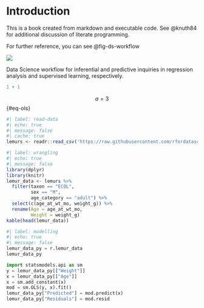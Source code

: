 # Introduction

This is a book created from markdown and executable code. See @knuth84 for additional discussion of literate programming. 

For further reference, you can see @fig-ds-workflow

::: {#fig-ds-workflow}
[![](https://mermaid.ink/img/pako:eNqtWUtvo0gQ_iuIucxITmJe5qHdWcUhvq002p3TxntoQxO3FrqZ7iYTT5T_vsXDgG1MMNgn1FR99eiqr4rkTQ1YiFVPjWL2M9giLpXv_poq8BPZ5pmjdKuEWJBn-rRWf4sYlYogv_Dv5q31tTxfq_-W8iTUPncIIYkUQn9khBMsQPiLcnPzFYT1txNZQiPMMQ2wUiIyXj2kHIckkITRP9bqe3mGaVg-HHkbsDjGhewZZxqB2vWWOvigPZ33rKVCQuPp7khOoCSNCX2-q6VqN1s28nA6jDRRHlgxnz53hLFBAn85tXIuK4_-_alBOGzdnnUq8II4QZsYK0GMhCARCVDlXnWJi1MdnlFFbrGCX9OYcSQZ3ylF3hFF8U4Q0TJ5Rr1PtTJsP9111GNMXjCHoJMEgaqQ4K2QJAC9uyvYdHpsgrI8MHO5g5UVt0cRLgwKFLpue2hskGc9-GwjEaFn4M-VVALEEefFfprQ-lWbHOancsGWMYGLcuG5VYXjZ46h0hgt4Zvka1oXAUWE4lISjCkp4ijBEvN2jV2suDeodyRKYKlkaRO6gn9kVUt8lC4MF52gbl5q3rUdN04FM8jWXzkvftvJLSRpk5FY3sDVlUoRkTL3KspoySMljUJDcrjf_A0E0ArR7KmbUrcVaekjPq6M2t3RYHtvrIkT4SjhUEhZLEVHu5cvzrC_PpT9tQ4mSTGPGE8qV7a7lEFtA4koMo-46Id9tM6H6cqna8G5TfwBo0Gciarg9lBuR-JE2VV1P1U3VuX92IBssniSjx3uyOEOt_OX_0LCy6mqfF825zDnO_q-5JtGCsKKSNi650KVQkO-oBYH6NqHOStqY9_Nx2BQNPKoW49G9FHolJ36TtnQwLsIBC6FYwVuB2BqWZitLCCFZ3cBygRqejf_bbD8iXExVZvD_WgWZ2M5t3nogzcPzb6YgfZIL7gmIaVmIbhMEpZh5v1wSEZ6B91BYqB6T1q-OkBBkHEU7Fo-H-5BR4Qg8uEuz82s9tsWC-tmx1IbsCTJaL4N7Qu2WBlgqISgXWy5ncNgytZbpmngdjrZ0PAVtX8NLsAGLJ99S-4wjB6BAuCidWWgcAF8-WC3JheBPqwIploaThfXm0J1iJ1zpzPKa1vuov0Ow_2zsUAbQzl9c2cs6JCLHItd5VLu4Dux_JMAEGEce59WK__etGZCcvYf9j4ZhlE93_wkodx6Wvq6PwiR2CLO0c5TrDZe861eYfq2v_T9SZg5h1ZoD_5yuXqYhFYQZQW3dFfuvT0JLv8Eu1r2mn37apANoV0Ps9rHrweYt9B1b1i_3g1XtFEBPjo-QE4GpOx6eO0mn3on9Q5WetruFLvXzVsrfT1U3V_ByvXN5WWqxl7Vcoz7x4tUzfGqVqXqGMuHlXWR6mK8qj3eYWe8qjteVZuPD1bTJujqE3w2JtidUFKaNb4JtAlFpdkTdCeUleaOj1efUFe6Nt5nfUJd6RPqSjcv49Y1VWdqgnmCSKh66luOtlZhaU5gxfXgMcQRgrm8Vtf0HURRJtnfOxqoXoRigWdqlsInGvYJgq_rpD5NEVW9N_VV9XTj1rTnjmMbrrmYu6ZhztSd6mna7dxauJrl2K5uzBe2_j5TfzEGENqtYc_hyHQ1x9Kc-WIxU2FBhXn0Z_lPquJ_VYWNfwoFyTP8_j9MoKVd?type=png)](https://mermaid.live/edit#pako:eNqtWUtvo0gQ_iuIucxITmJe5qHdWcUhvq002p3TxntoQxO3FrqZ7iYTT5T_vsXDgG1MMNgn1FR99eiqr4rkTQ1YiFVPjWL2M9giLpXv_poq8BPZ5pmjdKuEWJBn-rRWf4sYlYogv_Dv5q31tTxfq_-W8iTUPncIIYkUQn9khBMsQPiLcnPzFYT1txNZQiPMMQ2wUiIyXj2kHIckkITRP9bqe3mGaVg-HHkbsDjGhewZZxqB2vWWOvigPZ33rKVCQuPp7khOoCSNCX2-q6VqN1s28nA6jDRRHlgxnz53hLFBAn85tXIuK4_-_alBOGzdnnUq8II4QZsYK0GMhCARCVDlXnWJi1MdnlFFbrGCX9OYcSQZ3ylF3hFF8U4Q0TJ5Rr1PtTJsP9111GNMXjCHoJMEgaqQ4K2QJAC9uyvYdHpsgrI8MHO5g5UVt0cRLgwKFLpue2hskGc9-GwjEaFn4M-VVALEEefFfprQ-lWbHOancsGWMYGLcuG5VYXjZ46h0hgt4Zvka1oXAUWE4lISjCkp4ijBEvN2jV2suDeodyRKYKlkaRO6gn9kVUt8lC4MF52gbl5q3rUdN04FM8jWXzkvftvJLSRpk5FY3sDVlUoRkTL3KspoySMljUJDcrjf_A0E0ArR7KmbUrcVaekjPq6M2t3RYHtvrIkT4SjhUEhZLEVHu5cvzrC_PpT9tQ4mSTGPGE8qV7a7lEFtA4koMo-46Id9tM6H6cqna8G5TfwBo0Gciarg9lBuR-JE2VV1P1U3VuX92IBssniSjx3uyOEOt_OX_0LCy6mqfF825zDnO_q-5JtGCsKKSNi650KVQkO-oBYH6NqHOStqY9_Nx2BQNPKoW49G9FHolJ36TtnQwLsIBC6FYwVuB2BqWZitLCCFZ3cBygRqejf_bbD8iXExVZvD_WgWZ2M5t3nogzcPzb6YgfZIL7gmIaVmIbhMEpZh5v1wSEZ6B91BYqB6T1q-OkBBkHEU7Fo-H-5BR4Qg8uEuz82s9tsWC-tmx1IbsCTJaL4N7Qu2WBlgqISgXWy5ncNgytZbpmngdjrZ0PAVtX8NLsAGLJ99S-4wjB6BAuCidWWgcAF8-WC3JheBPqwIploaThfXm0J1iJ1zpzPKa1vuov0Ow_2zsUAbQzl9c2cs6JCLHItd5VLu4Dux_JMAEGEce59WK__etGZCcvYf9j4ZhlE93_wkodx6Wvq6PwiR2CLO0c5TrDZe861eYfq2v_T9SZg5h1ZoD_5yuXqYhFYQZQW3dFfuvT0JLv8Eu1r2mn37apANoV0Ps9rHrweYt9B1b1i_3g1XtFEBPjo-QE4GpOx6eO0mn3on9Q5WetruFLvXzVsrfT1U3V_ByvXN5WWqxl7Vcoz7x4tUzfGqVqXqGMuHlXWR6mK8qj3eYWe8qjteVZuPD1bTJujqE3w2JtidUFKaNb4JtAlFpdkTdCeUleaOj1efUFe6Nt5nfUJd6RPqSjcv49Y1VWdqgnmCSKh66luOtlZhaU5gxfXgMcQRgrm8Vtf0HURRJtnfOxqoXoRigWdqlsInGvYJgq_rpD5NEVW9N_VV9XTj1rTnjmMbrrmYu6ZhztSd6mna7dxauJrl2K5uzBe2_j5TfzEGENqtYc_hyHQ1x9Kc-WIxU2FBhXn0Z_lPquJ_VYWNfwoFyTP8_j9MoKVd)

Data Science workflow for inferential and predictive inquiries in regression analysis and supervised learning, respectively.
:::


```r
1 + 1
```

$$
\begin{equation}
a = 3
\end{equation}
$$ {#eq-ols}


```r
#| label: read-data
#| echo: true
#| message: false
#| cache: true
lemurs <- readr::read_csv('https://raw.githubusercontent.com/rfordatascience/tidytuesday/master/data/2021/2021-08-24/lemur_data.csv')
```

```r
#| label: wrangling
#| echo: true
#| message: false
library(dplyr)
library(knitr)
lemur_data <- lemurs %>% 
  filter(taxon == "ECOL",
         sex == "M",
         age_category == "adult") %>% 
  select(c(age_at_wt_mo, weight_g)) %>% 
  rename(Age = age_at_wt_mo, 
         Weight = weight_g)
kable(head(lemur_data))
```

```python
#| label: modelling
#| echo: true
#| message: false
lemur_data_py = r.lemur_data
lemur_data_py

import statsmodels.api as sm
y = lemur_data_py[["Weight"]]
x = lemur_data_py[["Age"]]
x = sm.add_constant(x)
mod = sm.OLS(y, x).fit()
lemur_data_py["Predicted"] = mod.predict(x)
lemur_data_py["Residuals"] = mod.resid
```
